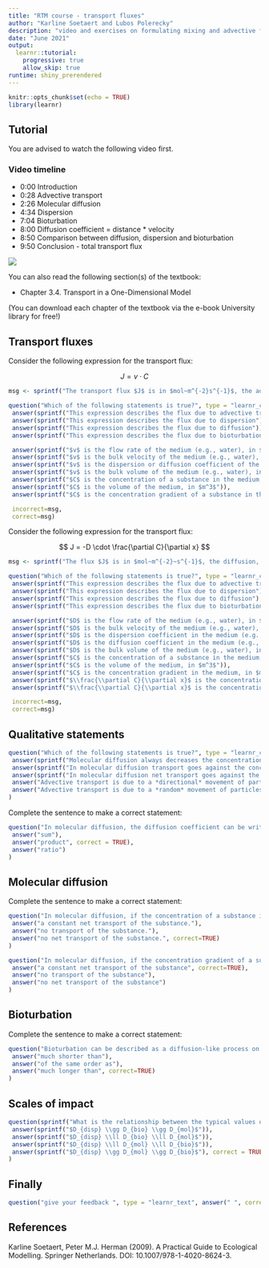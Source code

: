 ```yaml
---
title: "RTM course - transport fluxes"
author: "Karline Soetaert and Lubos Polerecky"
description: "video and exercises on formulating mixing and advective fluxes for transport models"
date: "June 2021"
output: 
  learnr::tutorial:
    progressive: true
    allow_skip: true
runtime: shiny_prerendered
---
```


```r
knitr::opts_chunk$set(echo = TRUE)
library(learnr)
```

## Tutorial

You are advised to watch the following video first.

### Video timeline
* 0:00 Introduction
* 0:28 Advective transport
* 2:26 Molecular diffusion
* 4:34 Dispersion
* 7:04 Bioturbation
* 8:00 Diffusion coefficient = distance * velocity
* 8:50 Comparison between diffusion, dispersion and bioturbation
* 9:50 Conclusion - total transport flux

![](https://www.youtube.com/watch?v=zAj4m6tGDhQ&list=PLx8PHcDdmF-uD1Pr07TU9SzlhlGpfrxqn&index=11)

You can also read the following section(s) of the textbook:

* Chapter 3.4. Transport in a One-Dimensional Model

(You can download each chapter of the textbook via the e-book University library for free!)

## Transport fluxes

Consider the following expression for the transport flux:

$$
J =  v \cdot C
$$

```r
msg <- sprintf("The transport flux $J$ is in $mol~m^{-2}s^{-1}$, the advection velocity $v$ is in $m~s^{-1}$, the concentration $C$ is in $mol~m^{-3}$.")

question("Which of the following statements is true?", type = "learnr_checkbox",
 answer(sprintf("This expression describes the flux due to advective transport"), correct = TRUE),
 answer(sprintf("This expression describes the flux due to dispersion")), 
 answer(sprintf("This expression describes the flux due to diffusion")), 
 answer(sprintf("This expression describes the flux due to bioturbation")), 

 answer(sprintf("$v$ is the flow rate of the medium (e.g., water), in $m^3~s^{-1}$")),
 answer(sprintf("$v$ is the bulk velocity of the medium (e.g., water), in $m~s^{-1}$"), correct = TRUE),
 answer(sprintf("$v$ is the dispersion or diffusion coefficient of the medium (e.g., water), in $m^2~s^{-1}$")),
 answer(sprintf("$v$ is the bulk volume of the medium (e.g., water), in $m^{3}$")),
 answer(sprintf("$C$ is the concentration of a substance in the medium, in $mol~m^{-3}$"), correct=TRUE),
 answer(sprintf("$C$ is the volume of the medium, in $m^3$")),
 answer(sprintf("$C$ is the concentration gradient of a substance in the medium, in $mol~m^{-4}$")),

 incorrect=msg,
 correct=msg)
```

Consider the following expression for the transport flux:

$$
J =  -D \cdot \frac{\partial C}{\partial x}
$$

```r
msg <- sprintf("The flux $J$ is in $mol~m^{-2}~s^{-1}$, the diffusion, dispersion or bioturbation mixing coefficient $D$ is in $m^2~s^{-1}$, the concentration $C$ is in $mol~m^{-3}$, and the concentration gradient $\\frac{\\partial C}{\\partial x}$ is in $mol~m^{-4}$.")

question("Which of the following statements is true?", type = "learnr_checkbox",
 answer(sprintf("This expression describes the flux due to advective transport")),
 answer(sprintf("This expression describes the flux due to dispersion"), correct = TRUE), 
 answer(sprintf("This expression describes the flux due to diffusion"), correct = TRUE), 
 answer(sprintf("This expression describes the flux due to bioturbation"), correct = TRUE), 

 answer(sprintf("$D$ is the flow rate of the medium (e.g., water), in $m^3~s^{-1}$")),
 answer(sprintf("$D$ is the bulk velocity of the medium (e.g., water), in $m~s^{-1}$")),
 answer(sprintf("$D$ is the dispersion coefficient in the medium (e.g., water), in $m^2~s^{-1}$"), correct = TRUE),
 answer(sprintf("$D$ is the diffusion coefficient in the medium (e.g., water), in $m^2~s^{-1}$"), correct = TRUE),
 answer(sprintf("$D$ is the bulk volume of the medium (e.g., water), in $m^{3}$")),
 answer(sprintf("$C$ is the concentration of a substance in the medium, in $mol~m^{-3}$"), correct=TRUE),
 answer(sprintf("$C$ is the volume of the medium, in $m^3$")),
 answer(sprintf("$C$ is the concentration gradient in the medium, in $mol~m^{-4}$")),
 answer(sprintf("$\\frac{\\partial C}{\\partial x}$ is the concentration gradient in the medium, in $mol~m^{-2}$")),
 answer(sprintf("$\\frac{\\partial C}{\\partial x}$ is the concentration gradient in the medium, in $mol~m^{-4}$"), correct=TRUE),

 incorrect=msg,
 correct=msg)
```

## Qualitative statements

```r
question("Which of the following statements is true?", type = "learnr_checkbox",
 answer(sprintf("Molecular diffusion always decreases the concentration (hence the negative sign)")),
 answer(sprintf("In molecular diffusion transport goes against the concentration gradient (hence the negative sign)")),
 answer(sprintf("In molecular diffusion net transport goes against the concentration gradient (hence the negative sign)"), correct=TRUE),
 answer("Advective transport is due to a *directional* movement of particles, whereas diffusive transport is due to a *random* movement of particles.", correct = TRUE),  
 answer("Advective transport is due to a *random* movement of particles, whereas diffusive transport is due to a *directional* movement of particles.")
)
```

Complete the sentence to make a correct statement:

```r
question("In molecular diffusion, the diffusion coefficient can be written as a [. . .] of a characteristic distance that a particle travels between collisions with other particles and the characteristic velocity of the particle.", type = "learnr_checkbox",
 answer("sum"),
 answer("product", correct = TRUE),
 answer("ratio")
)
```

## Molecular diffusion

Complete the sentence to make a correct statement:

```r
question("In molecular diffusion, if the concentration of a substance is constant (i.e., not varying in space), there is", type = "learnr_checkbox",
 answer("a constant net transport of the substance."),
 answer("no transport of the substance."),
 answer("no net transport of the substance.", correct=TRUE)
)
```

```r
question("In molecular diffusion, if the concentration gradient of a substance is constant (i.e., not varying in space), there is", type = "learnr_checkbox",
 answer("a constant net transport of the substance", correct=TRUE),
 answer("no transport of the substance"),
 answer("no net transport of the substance")
)
```

## Bioturbation

Complete the sentence to make a correct statement:

```r
question("Bioturbation can be described as a diffusion-like process on time scales that are [. . .] intervals between translocation events of individual particles.", type = "learnr_checkbox",
 answer("much shorter than"),
 answer("of the same order as"),
 answer("much longer than", correct=TRUE)
)
```

## Scales of impact

```r
question(sprintf("What is the relationship between the typical values of the dispersion coefficient ($D_{disp}$), the molecular diffusion coefficient ($D_{mol}$), and the bioturbation mixing coefficient ($D_{bio}$)?"), type = "learnr_checkbox",
 answer(sprintf("$D_{disp} \\gg D_{bio} \\gg D_{mol}$")),
 answer(sprintf("$D_{disp} \\ll D_{bio} \\ll D_{mol}$")),
 answer(sprintf("$D_{disp} \\ll D_{mol} \\ll D_{bio}$")),
 answer(sprintf("$D_{disp} \\gg D_{mol} \\gg D_{bio}$"), correct = TRUE)
)
```

## Finally

```r
question("give your feedback ", type = "learnr_text", answer(" ", correct=TRUE), correct="thank you", incorrect = "thank you")
```

## References

Karline Soetaert, Peter M.J. Herman (2009). A Practical Guide to Ecological Modelling. Springer Netherlands. DOI: 10.1007/978-1-4020-8624-3.
